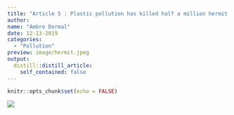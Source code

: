 ```yaml
---
title: "Article 5 : Plastic pollution has killed half a million hermit crabs, study says"
author:
name: "Ambre Dormal"
date: 12-13-2019
categories:
  - "Pollution"
preview: image/hermit.jpeg
output:
  distill::distill_article:
    self_contained: false
---
```


```r
knitr::opts_chunk$set(echo = FALSE)
```

![](image/bucket.jpg)

